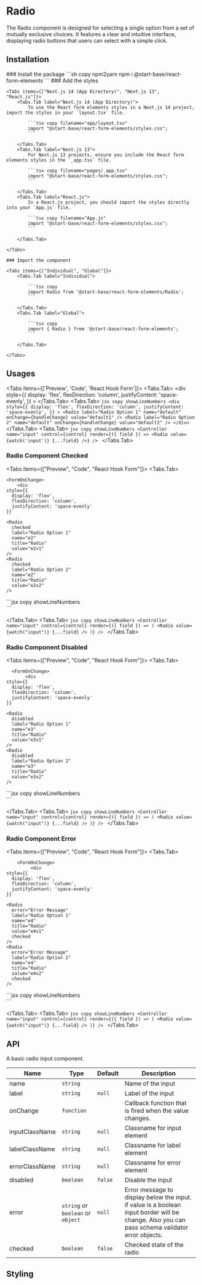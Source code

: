 
# Radio

The Radio component is designed for selecting a single option from a set of mutually exclusive choices. It features a clear and intuitive interface, displaying radio buttons that users can select with a simple click.

## Installation

<Steps>
    ### Install the package
    ```sh copy npm2yarn
    npm i @start-base/react-form-elements
    ```
    ### Add the styles

    <Tabs items={["Next.js 14 (App Directory)", "Next.js 13", "React.js"]}>
        <Tabs.Tab label="Next.js 14 (App Directory)">
            To use the React form elements styles in a Next.js 14 project, import the styles in your `layout.tsx` file.

            ```tsx copy filename="app/layout.tsx"
            import "@start-base/react-form-elements/styles.css";
            ```

        </Tabs.Tab>
        <Tabs.Tab label="Next.js 13">
            For Next.js 13 projects, ensure you include the React form elements styles in the `_app.tsx` file.

            ```tsx copy filename="pages/_app.tsx"
            import "@start-base/react-form-elements/styles.css";
            ```

        </Tabs.Tab>
        <Tabs.Tab label="React.js">
            In a React.js project, you should import the styles directly into your `App.js` file.

            ```tsx copy filename="App.js"
            import "@start-base/react-form-elements/styles.css";
            ```

        </Tabs.Tab>

    </Tabs>

    ### Import the component

    <Tabs items={["Individual", "Global"]}>
        <Tabs.Tab label="Individual">

            ```tsx copy
            import Radio from '@start-base/react-form-elements/Radio';
            ```

        </Tabs.Tab>
        <Tabs.Tab label="Global">

            ```tsx copy
            import { Radio } from '@start-base/react-form-elements';
            ```

        </Tabs.Tab>

    </Tabs>

</Steps>

## Usages

<Tabs items={['Preview', 'Code', 'React Hook Form']}>
  <Tabs.Tab>
    <Preview height="200px">
      <FormOnChange>
        <div
          style={{
            display: 'flex',
            flexDirection: 'column',
            justifyContent: 'space-evenly',
          }}
        >
          <Radio label="Radio Option 1" name="e1" value="e1v1" checked />
          <Radio label="Radio Option 2" name="e1" value="e1v2" checked />
        </div>
      </FormOnChange>
    </Preview>
  </Tabs.Tab>
  <Tabs.Tab>
    ```jsx copy showLineNumbers
    <div
      style={{
        display: 'flex',
        flexDirection: 'column',
        justifyContent: 'space-evenly',
      }}
    >
      <Radio
        label="Radio Option 1"
        name="default"
        onChange={handleChange}
        value="default1"
      />
      <Radio
        label="Radio Option 2"
        name="default"
        onChange={handleChange}
        value="default2"
      />
    </div>
    ```
  </Tabs.Tab>
  <Tabs.Tab>
    ```jsx copy showLineNumbers
    <Controller
      name="input"
      control={control}
      render={({ field }) => <Radio value={watch('input')} {...field} />}
    />
    ```
  </Tabs.Tab>
</Tabs>

### Radio Component Checked

<Tabs items={["Preview", "Code", "React Hook Form"]}>
  <Tabs.Tab>
  <Preview height="200px">

    <FormOnChange>
        <div
    style={{
      display: 'flex',
      flexDirection: 'column',
      justifyContent: 'space-evenly'
    }}

>

    <Radio
      checked
      label="Radio Option 1"
      name="e2"
      title="Radio"
      value="e2v1"
    />
    <Radio
      checked
      label="Radio Option 2"
      name="e2"
      title="Radio"
      value="e2v2"
    />

  </div>
  </FormOnChange>
  </Preview>
  </Tabs.Tab>
  <Tabs.Tab>
    ```jsx copy showLineNumbers
    <div style={{ display: 'flex', flexDirection: 'column', justifyContent: 'space-evenly'}}>
        <Radio
            checked
            label="Radio Option 1"
            name="default"
            onChange={handleChange}
            value="default1"
        />
        <Radio
            checked
            label="Radio Option 2"
            name="default"
            onChange={handleChange}
            value="default2"
        />
    </div>
    ```

  </Tabs.Tab>
  <Tabs.Tab>
    ```jsx copy showLineNumbers
    <Controller
        name="input"
        control={control}
        render={({ field }) => (
          <Radio
            value={watch("input")}
            {...field}
          />
        )}
    />
    ```
  </Tabs.Tab>
</Tabs>

### Radio Component Disabled

<Tabs items={["Preview", "Code", "React Hook Form"]}>
  <Tabs.Tab>
  <Preview height="200px">

      <FormOnChange>
           <div
    style={{
      display: 'flex',
      flexDirection: 'column',
      justifyContent: 'space-evenly'
    }}

>

    <Radio
      disabled
      label="Radio Option 1"
      name="e3"
      title="Radio"
      value="e3v1"
    />
    <Radio
      disabled
      label="Radio Option 2"
      name="e3"
      title="Radio"
      value="e3v2"
    />

  </div>
  </FormOnChange>
  </Preview>
  </Tabs.Tab>
  <Tabs.Tab>
    ```jsx copy showLineNumbers
    <div style={{ display: 'flex', flexDirection: 'column', justifyContent: 'space-evenly'}}>
        <Radio
            disabled
            label="Radio Option 1"
            name="default"
            onChange={handleChange}
            value="default1"
        />
        <Radio
            disabled
            label="Radio Option 2"
            name="default"
            onChange={handleChange}
            value="default2"
        />
    </div>
    ```

  </Tabs.Tab>
  <Tabs.Tab>
    ```jsx copy showLineNumbers
    <Controller
        name="input"
        control={control}
        render={({ field }) => (
          <Radio
            value={watch("input")}
            {...field}
          />
        )}
    />
    ```
  </Tabs.Tab>
</Tabs>

### Radio Component Error

<Tabs items={["Preview", "Code", "React Hook Form"]}>
  <Tabs.Tab>
  <Preview height="200px">
  
        <FormOnChange>
             <div
    style={{
      display: 'flex',
      flexDirection: 'column',
      justifyContent: 'space-evenly'
    }}
  >
    <Radio
      error="Error Message"
      label="Radio Option 1"
      name="e4"
      title="Radio"
      value="e4v1"
      checked
    />
    <Radio
      error="Error Message"
      label="Radio Option 2"
      name="e4"
      title="Radio"
      value="e4v2"
      checked
    />
  </div>
  </FormOnChange>
  </Preview>
  </Tabs.Tab>
  <Tabs.Tab>
    ```jsx copy showLineNumbers
    <div style={{ display: 'flex', flexDirection: 'column', justifyContent: 'space-evenly'}}>
        <Radio
            error="Error Message"
            label="Radio Option 1"
            name="default"
            onChange={handleChange}
            value="default1"
        />
        <Radio
            error="Error Message"
            label="Radio Option 2"
            name="default"
            onChange={handleChange}
            value="default2"
        />
    </div>
    ```

  </Tabs.Tab>
  <Tabs.Tab>
    ```jsx copy showLineNumbers
    <Controller
        name="input"
        control={control}
        render={({ field }) => (
          <Radio
            value={watch("input")}
            {...field}
          />
        )}
    />
    ```
  </Tabs.Tab>
</Tabs>

## API

A basic radio input component.

| Name           | Type                              | Default | Description                                                                                                                                    |
| -------------- | --------------------------------- | ------- | ---------------------------------------------------------------------------------------------------------------------------------------------- |
| name           | `string`                          |         | Name of the input                                                                                                                              |
| label          | `string`                          | `null`  | Label of the input                                                                                                                             |
| onChange       | `function`                        |         | Callback function that is fired when the value changes.                                                                                        |
| inputClassName | `string`                          | `null`  | Classname for input element                                                                                                                    |
| labelClassName | `string`                          | `null`  | Classname for label element                                                                                                                    |
| errorClassName | `string`                          | `null`  | Classname for error element                                                                                                                    |
| disabled       | `boolean`                         | `false` | Disable the input                                                                                                                              |
| error          | `string` or `boolean` or `object` | `null`  | Error message to display below the input. if value is a boolean input border will be change. Also you can pass schema validator error objects. |
| checked        | `boolean`                         | `false` | Checked state of the radio                                                                                                                     |

## Styling
